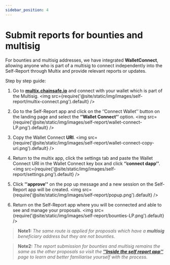 ```yaml
---
sidebar_position: 4
---
```


# Submit reports for bounties and multisig

For bounties and multisig addresses, we have integrated **WalletConnect**, allowing anyone who is part of a multisig to connect independently into the Self-Report through Multix and provide relevant reports or updates.

Step by step guide:

1. Go to [**multix.chainsafe.io**](https://multix.chainsafe.io/) and connect with your wallet which is part of the Multisig.
<img src={require('@site/static/img/images/self-report/multix-connect.png').default} />

1. Go to the Self-Report app and click on the ‘’Connect Wallet’’ button on the landing page and select the **‘’Wallet Connect’’** option.
<img src={require('@site/static/img/images/self-report/wallet-connect-LP.png').default} />

1. Copy the Wallet Connect **URI**.
<img src={require('@site/static/img/images/self-report/wallet-connect-copy-uri.png').default} />

1. Return to the multix app, click the settings tab and paste the Wallet Connect URI in the Wallet Connect key box and click **‘’connect dapp’’**.
<img src={require('@site/static/img/images/self-report/settings.png').default} />

1. Click **''approve''** on the pop up message and a new session on the Self-Report app will be created.
<img src={require('@site/static/img/images/self-report/popup.png').default} />

1. Return on the Self-Report app where you will be connected and able to see and manage your proposals. 
<img src={require('@site/static/img/images/self-report/bounties-LP.png').default} />


> **Note1:** *The same route is applied for proposals which have a **multisig** beneficiary address but they are not bounties.*

> **Note2:** *The report submission for bounties and multisig remains the same as the other proposals so visit the [**''Inside the self report app''**](./inside-app/) page to learn and better familiarise yourself with the process.*  
